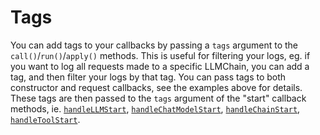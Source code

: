 # Tags

You can add tags to your callbacks by passing a `tags` argument to the `call()`/`run()`/`apply()` methods. This is useful for filtering your logs, eg. if you want to log all requests made to a specific LLMChain, you can add a tag, and then filter your logs by that tag. You can pass tags to both constructor and request callbacks, see the examples above for details. These tags are then passed to the `tags` argument of the "start" callback methods, ie. [`handleLLMStart`](https://api.js.langchain.com/interfaces/langchain_core_callbacks_base.CallbackHandlerMethods.html#handleLLMStart), [`handleChatModelStart`](https://api.js.langchain.com/interfaces/langchain_core_callbacks_base.CallbackHandlerMethods.html#handleChatModelStart), [`handleChainStart`](https://api.js.langchain.com/interfaces/langchain_core_callbacks_base.CallbackHandlerMethods.html#handleChainStart), [`handleToolStart`](https://api.js.langchain.com/interfaces/langchain_core_callbacks_base.CallbackHandlerMethods.html#handleToolStart).
